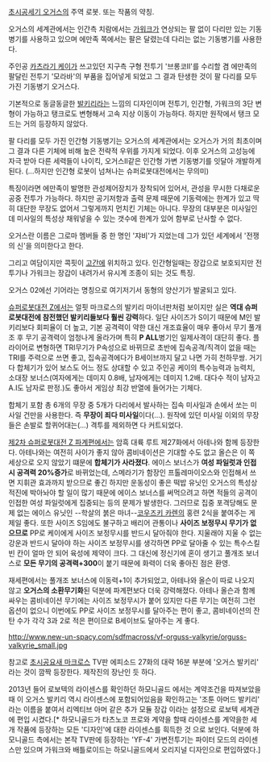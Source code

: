 [[초시공세기 오거스]]의 주역 로봇. 또는 작품의 약칭.

오거스의 세계관에서는 인간측 치람에서는 [[가워크]]가 연상되는 팔 없이 다리만 있는 기동병기를 사용하고 있으며 에만족 쪽에서는 팔은 달렸는데 다리는 없는 기동병기를 사용한다.

주인공 [[카츠라기 케이]]가 쓰고있던 지구측 구형 전투기 '브롱코Ⅱ'를 수리할 겸 에만족의 팔달린 전투기 '모라바'의 부품을 집어넣게 되었고 그 결과 탄생한 것이 팔 다리를 모두 가진 기동병기 오거스다.

기본적으로 동글동글한 [[발키리]]라는 느낌의 디자인이며 전투기, 인간형, 가워크의 3단 변형이 가능하고 탱크로도 변형해서 고속 지상 이동이 가능하다. 하지만 원작에서 탱크 모드는 거의 등장하지 않았다.

팔 다리를 모두 가진 인간형 기동병기는 오거스의 세계관에서는 오거스가 거의 최초이며 그 결과 다른 기체에 비해 높은 전략적 우위를 가지게 되었다. 이후 오거스의 고성능에 자극 받아 다른 세력들이 나이킥, 오거스Ⅱ같은 인간형 가변 기동병기를 잇달아 개발하게 된다. (...하지만 인간형 로봇이 넘쳐나는 슈퍼로봇대전에서는 무의미)

특징이라면 에만족이 발명한 관성제어장치가 장착되어 있어서, 관성을 무시한 다채로운 공중 전투가 가능하다. 하지만 공기저항과 출력 문제 때문에 기동력에는 한계가 있고 딱히 대단한 무장도 없어서 그렇게까지 먼치킨 기체는 아니다. 무장의 대부분은 미사일인데 미사일의 특성상 채워넣을 수 있는 갯수에 한계가 있어 함부로 난사할 수 없다.

오거스란 이름은 그로마 멤버들 중 한 명인 '쟈비'가 지었는데 그가 있던 세계에서 '전쟁의 신'을 의미한다고 한다. 

그리고 여담이지만 콕핏이 [[고간]]에 위치하고 있다. 인간형일때는 장갑으로 보호되지만 전투기나 가워크는 장갑이 내려가서 유시계 조종이 되는 것도 특징.

오거스 02에선 기어라는 명칭으로 여기저기서 동형의 양산기가 발굴되고 있다.

[[슈퍼로봇대전 Z]]에서는 얼핏 마크로스의 발키리 마이너판처럼 보이지만 실은 '''역대 슈퍼로봇대전에 참전했던 발키리들보다 훨씬 강력'''하다. 일단 사이즈가 S이기 때문에 M인 발키리보다 회피율이 더 높고, 기본 공격력이 약한 대신 개조효율이 매우 좋아서 무기 풀개조 후 무기 공격력이 엄청나게 올라가며 특히 '''P ALL'''병기인 일제사격이 대단히 좋다. 플라이어로 변형하면 TRI무기가 P속성으로 바뀌므로 초반에 집속공격/직격이 없을 때는 TRI를 주력으로 쓰면 좋고, 집속공격에다가 B세이브까지 달고 나면 가히 천하무쌍. 거기다 합체기가 있어 보스도 어느 정도 상대할 수 있고 주인공 케이의 특수능력과 능력치, 소대장 보너스(여자에게는 데미지 0.8배, 남자에게는 데미지 1.2배. 대다수 적이 남자고 A.I도 남자로 판정.)도 좋아서 게임상 최강 반열에 들어가는 기체다.

합체기 포함 총 6개의 무장 중 5개가 다리에서 발사하는 집속 미사일과 손에서 쏘는 미사일 건만을 사용한다. 즉 '''무장이 죄다 미사일'''이다(...). 원작에 있던 미사일 이외의 무장들은 손발로 할퀴어대는(...) 격투를 제외하면 다 커트되었다.

[[제2차 슈퍼로봇대전 Z 파계편]]에서는 암흑 대륙 루트 제27화에서 아테나와 함께 등장한다. 아테나와는 여전히 사이가 좋지 않아 콤비네이션은 기대할 수도 없고 올슨은 이 쪽 세상으로 오지 않았기 떄문에 '''합체기가 사라졌다'''. 에이스 보너스가 '''여성 파일럿과 인접시 공격력 20%증가'''로 바뀌었는데, 스메라기가 함장인 프톨레마이오스와 인접해서 쓰면 지휘관 효과까지 받으므로 좋긴 하지만 운동성이 좋은 떡밥 유닛인 오거스의 특성상 적진에 박아놔야 할 일이 많기 때문에 에이스 보너스를 써먹으려고 하면 적들의 공격이 인접한 여성 파일럿에게 집중되는 등의 문제가 발생한다. 그러므로 집중 포격당해도 문제 없는 에이스 유닛인 --학살의 붉은 마녀--[[코우즈키 카렌]]의 홍련 2식을 붙여주는 게 제일 좋다. 또한 사이즈 S임에도 불구하고 배리어 관통이나 '''사이즈 보정무시 무기가 없으므로''' PP로 케이에게 사이즈 보정무시를 반드시 달아줘야 한다. 지울래야 지울 수 없는 강운과 반드시 달아야 하는 사이즈 보정무시를 생각하면 PP로 달아줄 수 있는 특수스킬 빈 칸이 얼마 안 되어 육성에 제약이 크다. 그 대신에 정신기에 혼이 생기고 풀개조 보너스로 '''모든 무기의 공격력+300'''이 붙기 때문에 화력이 더욱 좋아진 점은 환영.

재세편에서는 풀개조 보너스에 이동력+1이 추가되었고, 아테나와 올슨이 따로 나오지 않고 '''오거스의 소환무기화'''된 덕분에 파계편보다 더욱 강력해졌다. 아테나 올슨과 함께 싸우는 콤비네이션 무기에는 사이즈 보정무시가 붙어 있지만 다른 무기는 여전히 그런 옵션이 없으니 이번에도 PP로 사이즈 보정무시를 달아주는 편이 좋고, 콤비네이션의 잔탄 수가 각각 3과 2로 적은 편이므로 B세이브도 달아주는 게 좋다.

http://www.new-un-spacy.com/sdfmacross/vf-orguss-valkyrie/orguss-valkyrie_small.jpg

참고로 [[초시공요새 마크로스]] TV판 에피소드 27화의 대략 16분 부분에 '오거스 발키리' 라는 것이 깜짝 등장한다. 제작진의 장난인 듯 하다.

2013년 들어 로보텍의 라이센스를 확인하던 하모니골드 에서는 계약조건을 따져보았을때 이 오거스 발키리 역시 라이센스에 포함되어있음을 확인하고는 '조툰 아머드 발키리' 라는 이름을 붙여서 리엑티브 아머 같은 추가 모듈 장갑 이라는 설정으로 로보텍 세계관에 편입 시켰다.[* 하모니골드가 타츠노코 프로와 계약을 할때 라이센스를 계약을한 세개 작품에 등장하는 모든 '디자인'에 대한 라이센스를 흭득한 것 으로 보인다. 덕분에 하모니골드 측에서는 본작 TV판에 등장하는 'YF-4' 가변전투기는 파이터 모드의 라이센스만 있으며 가워크와 배틀로이드는 하모니골드에서 오리지널 디자인으로 편입하였다.]
